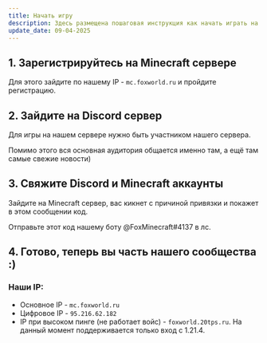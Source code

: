 ```yaml
---
title: Начать игру
description: Здесь размещена пошаговая инструкция как начать играть на нашем сервере.
update_date: 09-04-2025
---
```

## 1. Зарегистрируйтесь на Minecraft сервере
Для этого зайдите по нашему IP - `mc.foxworld.ru` и пройдите регистрацию.

## 2. Зайдите на Discord сервер
Для игры на нашем сервере нужно быть участником нашего сервера.

Помимо этого вся основная аудитория общается именно там, а ещё там самые свежие новости)
## 3. Свяжите Discord и Minecraft аккаунты
Зайдите на Minecraft сервер, вас кикнет с причиной привязки и покажет в этом сообщении код.

Отправьте этот код нашему боту @FoxMinecraft#4137 в лс.
## 4. Готово, теперь вы часть нашего сообщества :)
### Наши IP:
* Основное IP - `mc.foxworld.ru`
* Цифровое IP - `95.216.62.182`
* IP при высоком пинге (не работает войс) - `foxworld.20tps.ru`.
На данный момент поддерживается только вход с 1.21.4.
